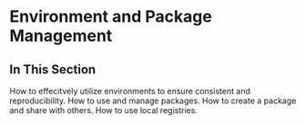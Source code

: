 # Environment and Package Management {#sec-julia-basics}


## In This Section

How to effecitvely utilize environments to ensure consistent and reproducibility. How to use and manage packages. How to create a package and share with others. How to use local registries.